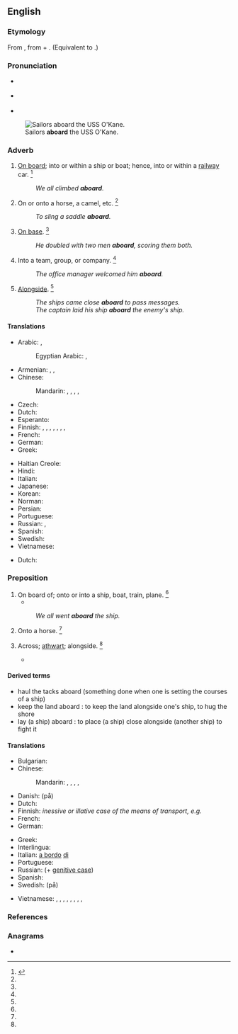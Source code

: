 {{also|A board}}
==English==

===Etymology===
From {{etyl|enm|en}} {{m|enm|abord}}, from {{m|enm|a-||on}} + {{m|enm|bord||board, side of a ship}}. (Equivalent to {{prefix|a|board|lang=en}}.)

===Pronunciation===
* {{a|UK}} {{IPA|/əˈbɔːd/|lang=en}}
* {{a|US}} {{IPA|/əˈbɔɹd/|lang=en}}
* {{audio|en-us-aboard.ogg|Audio (US)|lang=en}}

[[File:US Navy 111116-N-RI884-003 Sailors aboard the guided-missile destroyer USS O'Kane (DDG 77) prepare for an underway replenishment.jpg|thumb|Sailors '''aboard''' the USS O'Kane.]]

===Adverb===
{{en-adv|-}}

# [[on board|On board]]; into or within a ship or boat; hence, into or within a [[railway]] car. {{defdate|First attested from around (1350 to 1470).}}<ref name=SOED>{{R:SOED5|page=6}}</ref>
#: ''We all climbed '''aboard'''.''
# On or onto a horse, a camel, etc. {{defdate|First attested in the late 19<sup>th</sup> century.}}<ref name=SOED/>
#: ''To sling a saddle '''aboard'''.''
# {{lb|en|baseball}} [[on base|On base]]. {{defdate|First attested in the mid 20<sup>th</sup> century.}}<ref name=SOED/>
#: ''He doubled with two men '''aboard''', scoring them both.''
# Into a team, group, or company. {{defdate|First attested in the mid 20<sup>th</sup> century.}}<ref name=SOED/>
#: ''The office manager welcomed him '''aboard'''.''
# {{lb|en|nautical}} [[alongside|Alongside]]. {{defdate|First attested from around (1350 to 1470).}}<ref name=SOED/>
#: ''The ships came close '''aboard''' to pass messages.''
#: ''The captain laid his ship '''aboard''' the enemy's ship.''

====Translations====
{{trans-top|on board}}
* Arabic: {{t|ar|عَلَى ظَهْر}}, {{t|ar|عَلَى مَتْن}}
*: Egyptian Arabic: {{t|arz|على ضهر|tr=ʕala ḍahr|sc=Arab}}, {{t|arz|فوق سطح|tr=fooʾ saṭḥ|sc=Arab}}
* Armenian: {{t|hy|[[նավի]] [[վրա]]}} {{qualifier|ship}}, {{t|hy|[[գնացքի]] [[վրա]]}} {{qualifier|train}}, {{t|hy|[[օդանավի]] [[վրա]]}} {{qualifier|airplane}}
* Chinese:
*: Mandarin: {{qualifier|board a car, train}} {{t+|cmn|上車|sc=Hani}}, {{t+|cmn|上车|tr=shàngchē|sc=Hani}}, {{qualifier|boat, ship}} {{t+|cmn|上船|tr=shàngchuán|sc=Hani}}, {{qualifier|aeroplane}} {{t|cmn|上飛機|sc=Hani}}, {{t|cmn|上飞机|tr=shàng fēijī|sc=Hani}}
* Czech: {{t|cs|na palubě}}
* Dutch: {{t|nl|aan boord}}
* Esperanto: {{t|eo|surŝipe}} {{qualifier|ship}}
* Finnish: {{t|fi|kyytiin}}, {{t|fi|kyydissä}} {{gloss|general}}, {{t|fi|laivaan}}, {{t|fi|laivassa}}, {{t|fi|koneeseen}}, {{t|fi|koneessa}}, {{t|fi|vaunuun}}, {{t|fi|vaunuissa}} {{gloss|specific}}
* French: {{t+|fr|à bord}}
* German: {{t+|de|an Bord}}
* Greek: {{t|el|στο πλοίο}}
{{trans-mid}}
* Haitian Creole: {{t|ht|abò}}
* Hindi: {{t|hi|अबौड}}
* Italian: {{t|it|a bordo}}
* Japanese: {{t+|ja|乗る|tr=のって, notte|alt=乗って|sc=Jpan}}
* Korean: {{t-needed|ko}}
* Norman: {{t|nrf|à bord}}
* Persian: {{t|fa|روی یا داخل|sc=fa-Arab}}
* Portuguese: {{t|pt|a bordo}}
* Russian: {{t|ru|[[на]] [[борт|борту́]]}} {{qualifier|location}}, {{t|ru|[[на́]] [[борт]]}} {{qualifier|direction}}
* Spanish: {{t|es|a bordo}}
* Swedish: {{t+|sv|ombord}}
* Vietnamese: {{t-needed|vi}}
{{trans-bottom}}

{{trans-see|baseball|on base}}

{{trans-top|nautical}}
* Dutch: {{t+|nl|langszij}}
{{trans-mid}}
{{trans-bottom}}

===Preposition===
{{en-prep}}

# On board of; onto or into a ship, boat, train, plane. {{defdate|First attested around 1350 to 1470.}}<ref name=SOED/>
#* {{quote-magazine|date=2012-03
|author=William E. Carter, Merri Sue Carter
|title=The British Longitude Act Reconsidered
|volume=100|issue=2|page=87
|magazine={{w|American Scientist}}
|url=http://www.americanscientist.org/issues/pub/the-british-longitude-act-reconsidered
|passage=Conditions were horrendous '''aboard''' most British naval vessels at the time. Scurvy and other diseases ran rampant, killing more seamen each year than all other causes combined, including combat.}}
#: ''We all went '''aboard''' the ship.''
# Onto a horse. {{defdate|First attested in the mid 20<sup>th</sup> century.}}<ref name=SOED/>
# {{lb|en|obsolete}} Across; [[athwart]]; alongside. {{defdate|Attested from the early 16<sup>th</sup> century until the late 17<sup>th</sup> century.}}<ref name=SOED/>
#* {{quote-book|year=1591|author={{w|Edmund Spenser}}|title=Virgil's Gnat|passage=Nor iron bands '''aboard''' The Pontic Sea by their huge navy cast.}}

====Derived terms====
{{der-top}}
* haul the tacks aboard (something done when one is setting the courses of a ship)
* keep the land aboard : to keep the land alongside one's ship, to hug the shore
* lay (a ship) aboard : to place (a ship) close alongside (another ship) to fight it
{{der-mid}}
{{der-bottom}}

====Translations====
{{trans-top|on board of}}
* Bulgarian: {{t|bg|на борда}}
* Chinese:
*: Mandarin: {{qualifier|board a car, train}} {{t+|cmn|上車|sc=Hani}}, {{t+|cmn|上车|tr=shàngchē|sc=Hani}}, {{qualifier|boat, ship}} {{t+|cmn|上船|tr=shàngchuán|sc=Hani}}, {{qualifier|aeroplane}} {{t|cmn|上飛機|sc=Hani}}, {{t|cmn|上飞机|tr=shàng fēijī|sc=Hani}}
* Danish: {{t|da|om bord}} (på)
* Dutch: {{t|nl|aan boord}}
* Finnish: ''inessive or illative case of the means of transport, e.g.'' {{l|fi|laivaan}}
* French: {{t|fr|à bord de}}
* German: {{t+|de|an Bord}}
{{trans-mid}}
* Greek: {{t+|el|εν πλω}}
* Interlingua: {{t|ia|a bordo de}}
* Italian: [[a bordo]] [[di]]
* Portuguese: {{t|pt|[[a bordo]] [[de]]}}
* Russian: {{t|ru|[[на]] [[борт|борту́]]}} (+ [[genitive case]])
* Spanish: {{t|es|[[a bordo]] [[de]]}}
* Swedish: {{t+|sv|ombord}} (på)
{{trans-bottom}}

{{checktrans-top}}
* Vietnamese: {{t-check|vi|trên tàu}}, {{t-check|vi|trên boong tàu}}, {{t-check|vi|trên thuyền}}, {{t-check|vi|trên xe lửa}}, {{t-check|vi|trên máy bay}}, {{t-check|vi|dọc theo}}, {{t+check|vi|gần}}, {{t+check|vi|kế}}, {{t-check|vi|lên trên}}
{{trans-mid}}
{{trans-bottom}}

===References===
<references/>

===Anagrams===
* {{anagrams|en|Baroda|aborad|abroad}}